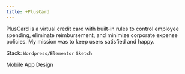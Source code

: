 ```yaml
---
title: +PlusCard
---
```


<PageDescription>

PlusCard is a virtual credit card with built-in rules to control employee spending, eliminate reimbursement, and minimize corporate expense policies. My mission was to keep users satisfied and happy.

Stack: `Wordpress/Elementor` `Sketch`

</PageDescription>

<AnchorLinks small>
  <AnchorLink>Mobile App Design</AnchorLink>
</AnchorLinks>
